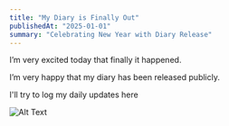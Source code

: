 ```yaml
---
title: "My Diary is Finally Out"
publishedAt: "2025-01-01"
summary: "Celebrating New Year with Diary Release"
---
```


I’m very excited today that finally it happened.

I’m very happy that my diary has been released publicly.

I'll try to log my daily updates here

![Alt Text](../images/2025-01-01/AgACAgUAAxkBAAOjZ3TsTxUFW1o24X9Enayw2ZcIqhwAAgrDMRtBMKhX_sawXV4vIwwBAAMCAAN5AAM2BA.webp)
